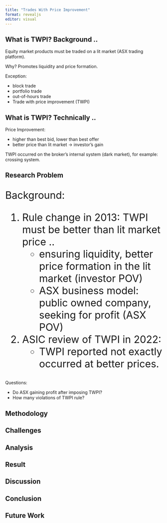 ```yaml
---
title: "Trades With Price Improvement"
format: revealjs
editor: visual
---
```


## What is TWPI? Background ..

Equity market products must be traded on a lit market (ASX trading platform).

Why? Promotes liquidity and price formation.

Exception:

- block trade
- portfolio trade
- out-of-hours trade
- Trade with price improvement (TWPI)

## What is TWPI? Technically ..

Price Improvement: 

- higher than best bid, lower than best offer
- better price than lit market -> investor's gain

TWPI occurred on the broker's internal system (dark market), for example: crossing system.

## Research Problem

<div style="font-size:32px;">
Background:

1. Rule change in 2013: TWPI must be better than lit market price ..
    - ensuring liquidity, better price formation in the lit market (investor POV)
    - ASX business model: public owned company, seeking for profit (ASX POV)
    
2. ASIC review of TWPI in 2022: 
    - TWPI reported not exactly occurred at better prices.  
</div>

Questions:

- Do ASX gaining profit after imposing TWPI?
- How many violations of TWPI rule?

## Methodology

## Challenges

## Analysis

## Result

## Discussion

## Conclusion

## Future Work